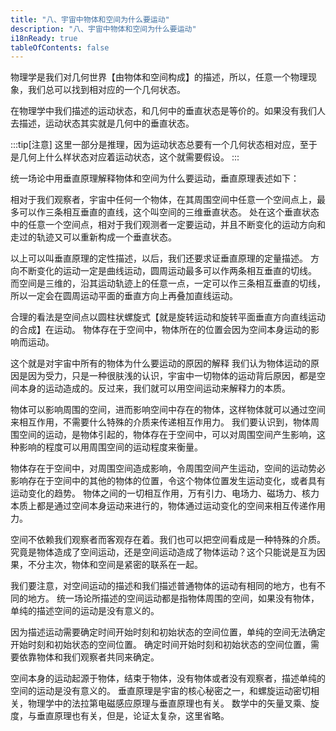 ```yaml
---
title: "八、宇宙中物体和空间为什么要运动"
description: "八、宇宙中物体和空间为什么要运动"
i18nReady: true
tableOfContents: false
---
```




物理学是我们对几何世界【由物体和空间构成】的描述，所以，任意一个物理现象，我们总可以找到相对应的一个几何状态。

在物理学中我们描述的运动状态，和几何中的垂直状态是等价的。如果没有我们人去描述，运动状态其实就是几何中的垂直状态。

:::tip[注意]
这里一部分是推理，因为运动状态总要有一个几何状态相对应，至于是几何上什么样状态对应着运动状态，这个就需要假设。
:::

统一场论中用垂直原理解释物体和空间为什么要运动，垂直原理表述如下：

相对于我们观察者，宇宙中任何一个物体，在其周围空间中任意一个空间点上，最多可以作三条相互垂直的直线，这个叫空间的三维垂直状态。
处在这个垂直状态中的任意一个空间点，相对于我们观测者一定要运动，并且不断变化的运动方向和走过的轨迹又可以重新构成一个垂直状态。

以上可以叫垂直原理的定性描述，以后，我们还要求证垂直原理的定量描述。
方向不断变化的运动一定是曲线运动，圆周运动最多可以作两条相互垂直的切线。
而空间是三维的，沿其运动轨迹上的任意一点，一定可以作三条相互垂直的切线，所以一定会在圆周运动平面的垂直方向上再叠加直线运动。

合理的看法是空间点以圆柱状螺旋式【就是旋转运动和旋转平面垂直方向直线运动的合成】在运动。
物体存在于空间中，物体所在的位置会因为空间本身运动的影响而运动。

这个就是对宇宙中所有的物体为什么要运动的原因的解释
我们认为物体运动的原因是因为受力，只是一种很肤浅的认识，宇宙中一切物体的运动背后原因，都是空间本身的运动造成的。反过来，我们就可以用空间运动来解释力的本质。

物体可以影响周围的空间，进而影响空间中存在的物体，这样物体就可以通过空间来相互作用，不需要什么特殊的介质来传递相互作用力。
我们要认识到，物体周围空间的运动，是物体引起的，物体存在于空间中，可以对周围空间产生影响，这种影响的程度可以用周围空间的运动程度来衡量。

物体存在于空间中，对周围空间造成影响，令周围空间产生运动，空间的运动势必影响存在于空间中的其他的物体的位置，令这个物体位置发生运动变化，或者具有运动变化的趋势。
物体之间的一切相互作用，万有引力、电场力、磁场力、核力本质上都是通过空间本身运动来进行的，物体通过运动变化的空间来相互传递作用力。

空间不依赖我们观察者而客观存在着。我们也可以把空间看成是一种特殊的介质。
究竟是物体造成了空间运动，还是空间运动造成了物体运动？这个只能说是互为因果，不分主次，物体和空间是紧密的联系在一起。

我们要注意，对空间运动的描述和我们描述普通物体的运动有相同的地方，也有不同的地方。
统一场论所描述的空间运动都是指物体周围的空间，如果没有物体，单纯的描述空间的运动是没有意义的。

因为描述运动需要确定时间开始时刻和初始状态的空间位置，单纯的空间无法确定开始时刻和初始状态的空间位置。
确定时间开始时刻和初始状态的空间位置，需要依靠物体和我们观察者共同来确定。

空间本身的运动起源于物体，结束于物体，没有物体或者没有观察者，描述单纯的空间的运动是没有意义的。
垂直原理是宇宙的核心秘密之一，和螺旋运动密切相关，物理学中的法拉第电磁感应原理与垂直原理也有关。
数学中的矢量叉乘、旋度，与垂直原理也有关，但是，论证太复杂，这里省略。
